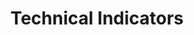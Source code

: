 ---
title: 'Technical Indicators'
openapi: '/api-reference/market-data/futures/en/openapi.yaml GET /market-data/v1/futures/technical-indicators'
---